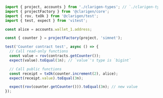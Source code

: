 ```ts showLineNumbers {11-13,15-17}
import { project, accounts } from './clarigen-types'; // `./clarigen-types` is generated by Clarigen automatically
import { projectFactory } from '@clarigen/core';
import { rov, txOk } from '@clarigen/test';
import { test, expect } from 'vitest';

const alice = accounts.wallet_1.address;

const { counter } = projectFactory(project, 'simnet');

test('Counter contract test', async () => {
  // Call read-only functions
  const value = rov(contracts.getCounter());
  expect(value).toEqual(1n); // `value`'s type is `bigint`

  // Call public functions
  const receipt = txOk(counter.increment(2), alice);
  expect(receipt.value).toEqual(3n);

  expect(rov(counter.getCounter())).toEqual(3n); // new value
});
```
